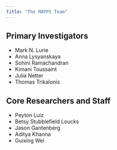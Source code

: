 ```yaml
---
title: "The MAPPS Team"
---
```


## Primary Investigators

- Mark N. Lurie
- Anna Lysyanskaya
- Sohini Ramachandran
- Kimani Toussaint
- Julia Netter
- Thomas Trikalonis

## Core Researchers and Staff 

- Peyton Luiz
- Betsy Stubblefield Loucks
- Jason Gantenberg
- Aditya Khanna
- Guixing Wei
